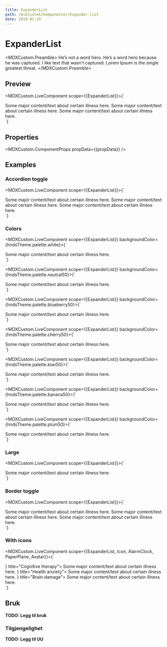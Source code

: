 ```yaml
---
title: ExpanderList
path: /bibliotek/komponenter/Expander-list
date: 2019-01-29
---
```



# ExpanderList

<MDXCustom.Preamble>
  He’s not a word hero. He’s a word hero because he was captured. I like text that wasn’t captured. Lorem Ipsum is the
  single greatest threat.
</MDXCustom.Preamble>

## Preview

<MDXCustom.LiveComponent scope={{ExpanderList}}>{`
  <div style={{width: '30rem'}}>
    <ExpanderList color="neutral">
      <ExpanderList.Expander title="Cognitive therapy">
        Some major content/text about certain illness here.
      </ExpanderList.Expander>
      <ExpanderList.Expander title="Health anxiety">
        Some major content/text about certain illness here.
      </ExpanderList.Expander>
      <ExpanderList.Expander title="Brain damage">
        Some major content/text about certain illness here.
      </ExpanderList.Expander>
    </ExpanderList>
  </div>
`}</MDXCustom.LiveComponent>

## Properties

<MDXCustom.ComponentProps propData={{propData}} />

## Examples

### Accordion toggle

<MDXCustom.LiveComponent scope={{ExpanderList}}>{`
  <div style={{width: '30rem'}}>
    <ExpanderList
    accordion
      color="neutral">
      <ExpanderList.Expander title="Cognitive therapy">
        Some major content/text about certain illness here.
      </ExpanderList.Expander>
      <ExpanderList.Expander title="Health anxiety">
        Some major content/text about certain illness here.
      </ExpanderList.Expander>
      <ExpanderList.Expander title="Brain damage">
        Some major content/text about certain illness here.
      </ExpanderList.Expander>
    </ExpanderList>
  </div>
`}</MDXCustom.LiveComponent>

### Colors

<MDXCustom.LiveComponent scope={{ExpanderList}} backgroundColor={hndsTheme.palette.white}>{`
  <div style={{width: '30rem'}}>
    <ExpanderList
      color="white">
      <ExpanderList.Expander title="Cognitive therapy">
        Some major content/text about certain illness here.
      </ExpanderList.Expander>
    </ExpanderList>
  </div>
`}</MDXCustom.LiveComponent>

<MDXCustom.LiveComponent scope={{ExpanderList}} backgroundColor={hndsTheme.palette.neutral50}>{`
  <div style={{width: '30rem'}}>
    <ExpanderList
      color="neutral">
      <ExpanderList.Expander title="Cognitive therapy">
        Some major content/text about certain illness here.
      </ExpanderList.Expander>
    </ExpanderList>
  </div>
`}</MDXCustom.LiveComponent>

<MDXCustom.LiveComponent scope={{ExpanderList}} backgroundColor={hndsTheme.palette.blueberry50}>{`
  <div style={{width: '30rem'}}>
    <ExpanderList
      color="blueberry">
      <ExpanderList.Expander title="Cognitive therapy">
        Some major content/text about certain illness here.
      </ExpanderList.Expander>
    </ExpanderList>
  </div>
`}</MDXCustom.LiveComponent>

<MDXCustom.LiveComponent scope={{ExpanderList}} backgroundColor={hndsTheme.palette.cherry50}>{`
  <div style={{width: '30rem'}}>
    <ExpanderList
      color="cherry">
      <ExpanderList.Expander title="Cognitive therapy">
        Some major content/text about certain illness here.
      </ExpanderList.Expander>
    </ExpanderList>
  </div>
`}</MDXCustom.LiveComponent>

<MDXCustom.LiveComponent scope={{ExpanderList}} backgroundColor={hndsTheme.palette.kiwi50}>{`
  <div style={{width: '30rem'}}>
    <ExpanderList
      color="kiwi">
      <ExpanderList.Expander title="Cognitive therapy">
        Some major content/text about certain illness here.
      </ExpanderList.Expander>
    </ExpanderList>
  </div>
`}</MDXCustom.LiveComponent>

<MDXCustom.LiveComponent scope={{ExpanderList}} backgroundColor={hndsTheme.palette.banana50}>{`
  <div style={{width: '30rem'}}>
    <ExpanderList
      color="banana">
      <ExpanderList.Expander title="Cognitive therapy">
        Some major content/text about certain illness here.
      </ExpanderList.Expander>
    </ExpanderList>
  </div>
`}</MDXCustom.LiveComponent>

<MDXCustom.LiveComponent scope={{ExpanderList}} backgroundColor={hndsTheme.palette.plum50}>{`
  <div style={{width: '30rem'}}>
    <ExpanderList
      color="plum">
      <ExpanderList.Expander title="Cognitive therapy">
        Some major content/text about certain illness here.
      </ExpanderList.Expander>
    </ExpanderList>
  </div>
`}</MDXCustom.LiveComponent>

### Large

<MDXCustom.LiveComponent scope={{ExpanderList}}>{`
  <div style={{width: '30rem'}}>
    <ExpanderList
    large
      color="neutral">
      <ExpanderList.Expander title="Cognitive therapy">
        Some major content/text about certain illness here.
      </ExpanderList.Expander>
    </ExpanderList>
  </div>
`}</MDXCustom.LiveComponent>

### Border toggle

<MDXCustom.LiveComponent scope={{ExpanderList}}>{`
  <div style={{width: '30rem'}}>
    <ExpanderList
      topBorder={false}
      bottomBorder={false}
      color="neutral">
      <ExpanderList.Expander title="Cognitive therapy">
        Some major content/text about certain illness here.
      </ExpanderList.Expander>
      <ExpanderList.Expander title="Health anxiety">
        Some major content/text about certain illness here.
      </ExpanderList.Expander>
      <ExpanderList.Expander title="Brain damage">
        Some major content/text about certain illness here.
      </ExpanderList.Expander>
    </ExpanderList>
  </div>
`}</MDXCustom.LiveComponent>

### With icons

<MDXCustom.LiveComponent scope={{ExpanderList, Icon, AlarmClock, PaperPlane, Avatar}}>{`
  <div style={{width: '30rem'}}>
    <ExpanderList
      color="neutral">
      <ExpanderList.Expander icon={<Icon svgIcon={AlarmClock} />} title="Cognitive therapy">
        Some major content/text about certain illness here.
      </ExpanderList.Expander>
      <ExpanderList.Expander icon={<Icon svgIcon={PaperPlane} />} title="Health anxiety">
        Some major content/text about certain illness here.
      </ExpanderList.Expander>
      <ExpanderList.Expander icon={<Icon svgIcon={Avatar} />} title="Brain damage">
        Some major content/text about certain illness here.
      </ExpanderList.Expander>
    </ExpanderList>
  </div>
`}</MDXCustom.LiveComponent>

## Bruk

**TODO: Legg til bruk**

### Tilgjengelighet

**TODO: Legg til UU**
